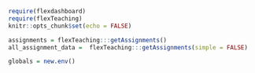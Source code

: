 
```r
require(flexdashboard)
require(flexTeaching)
knitr::opts_chunk$set(echo = FALSE)

assignments = flexTeaching:::getAssignments()
all_assignment_data =  flexTeaching:::getAssignments(simple = FALSE)

globals = new.env()

```
